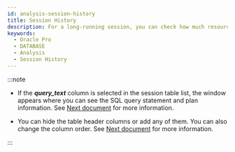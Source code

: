 ```yaml
---
id: analysis-session-history
title: Session History
description: For a long-running session, you can check how much resource has been used for SQL and analyze the causes.
keywords:
  - Oracle Pro
  - DATABASE
  - Analysis
  - Session History
---
```



<SessionHistory/>

:::note

- If the ***query_text*** column is selected in the session table list, the <Cmdname sid="TTL06224" className="uitext" /> window appears where you can see the SQL query statement and plan information. See [Next document](usage-ui#query-details) for more information.

- You can hide the table header columns or add any of them. You can also change the column order. See [Next document](usage-ui#change-column) for more information.

:::
